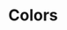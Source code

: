 

<Meta title="Design System/Colors" />

# Colors

<ColorPalette>
  <ColorItem
    title="Indigo"
    subtitle="theme.brand.default"
    colors={[theme.brand.default]}
  />
  <ColorItem
    colors={[
      theme.primary.one,
      theme.primary.two,
      theme.primary.three,
      theme.primary.four,
      theme.primary.five,
      theme.primary.six,
      theme.primary.seven,
      theme.primary.eight,
      theme.primary.nine,
      theme.primary.ten
    ]}
  />
  <ColorItem
    title="Cool Grey"
    subtitle="theme.neutral.four"
    colors={[theme.neutral.four]}
  />
  <ColorItem
    colors={[
      theme.neutral.one,
      theme.neutral.two,
      theme.neutral.three,
      theme.neutral.four,
      theme.neutral.five,
      theme.neutral.six,
      theme.neutral.seven,
      theme.neutral.eight,
      theme.neutral.nine,
      theme.neutral.ten
    ]}
  />
  <ColorItem
    title="Green"
    subtitle="theme.accent.success"
    colors={[
      theme.accent.success.one,
      theme.accent.success.two,
      theme.accent.success.three,
      theme.accent.success.four,
      theme.accent.success.five,
      theme.accent.success.six,
      theme.accent.success.seven,
      theme.accent.success.eight,
      theme.accent.success.nine,
      theme.accent.success.ten
    ]}
  />
  <ColorItem
    title="Red"
    subtitle="theme.accent.error"
    colors={[
      theme.accent.error.one,
      theme.accent.error.two,
      theme.accent.error.three,
      theme.accent.error.four,
      theme.accent.error.five,
      theme.accent.error.six,
      theme.accent.error.seven,
      theme.accent.error.eight,
      theme.accent.error.nine,
      theme.accent.error.ten
    ]}
  />
  <ColorItem
    title="Yellow"
    subtitle="theme.accent.warn"
    colors={[
      theme.accent.warn.one,
      theme.accent.warn.two,
      theme.accent.warn.three,
      theme.accent.warn.four,
      theme.accent.warn.five,
      theme.accent.warn.six,
      theme.accent.warn.seven,
      theme.accent.warn.eight,
      theme.accent.warn.nine,
      theme.accent.warn.ten
    ]}
  />
</ColorPalette>
